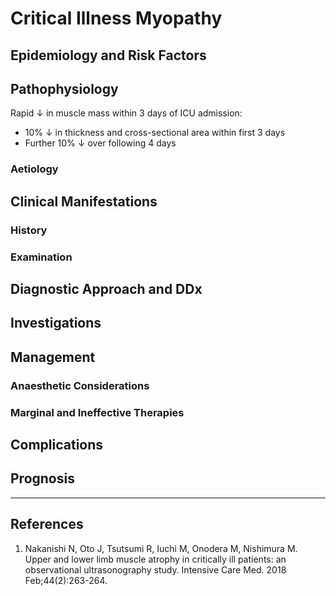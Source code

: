 # Critical Illness Myopathy


## Epidemiology and Risk Factors

## Pathophysiology

Rapid ↓ in muscle mass within 3 days of ICU admission:

* 10% ↓ in thickness and cross-sectional area within first 3 days
* Further 10% ↓ over following 4 days


### Aetiology

## Clinical Manifestations

### History

### Examination

## Diagnostic Approach and DDx

## Investigations

## Management

### Anaesthetic Considerations

### Marginal and Ineffective Therapies

## Complications

## Prognosis


---

## References

1. Nakanishi N, Oto J, Tsutsumi R, Iuchi M, Onodera M, Nishimura M. Upper and lower limb muscle atrophy in critically ill patients: an observational ultrasonography study. Intensive Care Med. 2018 Feb;44(2):263-264.